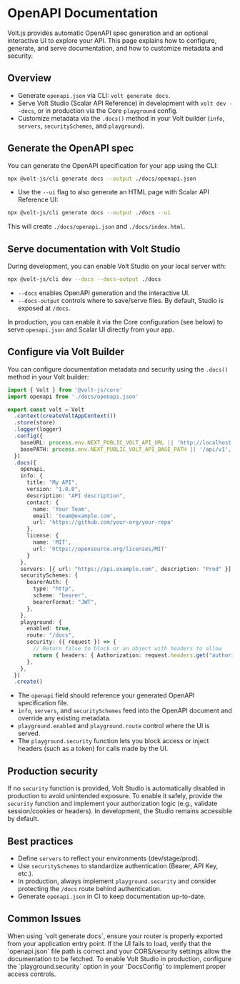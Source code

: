 # OpenAPI Documentation

Volt.js provides automatic OpenAPI spec generation and an optional interactive UI to explore your API. This page explains how to configure, generate, and serve documentation, and how to customize metadata and security.

## Overview

- Generate `openapi.json` via CLI: `volt generate docs`.
- Serve Volt Studio (Scalar API Reference) in development with `volt dev --docs`, or in production via the Core `playground` config.
- Customize metadata via the `.docs()` method in your Volt builder (`info`, `servers`, `securitySchemes`, and `playground`).

## Generate the OpenAPI spec

You can generate the OpenAPI specification for your app using the CLI:

```bash
npx @volt-js/cli generate docs --output ./docs/openapi.json
```

- Use the `--ui` flag to also generate an HTML page with Scalar API Reference UI:

```bash
npx @volt-js/cli generate docs --output ./docs --ui
```

This will create `./docs/openapi.json` and `./docs/index.html`.

## Serve documentation with Volt Studio

During development, you can enable Volt Studio on your local server with:

```bash
npx @volt-js/cli dev --docs --docs-output ./docs
```

- `--docs` enables OpenAPI generation and the interactive UI.
- `--docs-output` controls where to save/serve files. By default, Studio is exposed at `/docs`.

In production, you can enable it via the Core configuration (see below) to serve `openapi.json` and Scalar UI directly from your app.

## Configure via Volt Builder

You can configure documentation metadata and security using the `.docs()` method in your Volt builder:

```ts
import { Volt } from '@volt-js/core'
import openapi from './docs/openapi.json'

export const volt = Volt
  .context(createVoltAppContext())
  .store(store)
  .logger(logger)
  .config({
    baseURL: process.env.NEXT_PUBLIC_VOLT_API_URL || 'http://localhost:3000',
    basePATH: process.env.NEXT_PUBLIC_VOLT_API_BASE_PATH || '/api/v1',
  })
  .docs({
    openapi,
    info: {
      title: "My API",
      version: "1.0.0",
      description: "API description",
      contact: {
        name: 'Your Team',
        email: 'team@example.com',
        url: 'https://github.com/your-org/your-repo'
      },
      license: {
        name: 'MIT',
        url: 'https://opensource.org/licenses/MIT'
      }
    },
    servers: [{ url: "https://api.example.com", description: "Prod" }],
    securitySchemes: {
      bearerAuth: {
        type: "http",
        scheme: "bearer",
        bearerFormat: "JWT",
      },
    },
    playground: {
      enabled: true,
      route: "/docs",
      security: ({ request }) => {
        // Return false to block or an object with headers to allow
        return { headers: { Authorization: request.headers.get("authorization") ?? "" } }
      },
    },
  })
  .create()
```

- The `openapi` field should reference your generated OpenAPI specification file.
- `info`, `servers`, and `securitySchemes` feed into the OpenAPI document and override any existing metadata.
- `playground.enabled` and `playground.route` control where the UI is served.
- The `playground.security` function lets you block access or inject headers (such as a token) for calls made by the UI.

## Production security

If no `security` function is provided, Volt Studio is automatically disabled in production to avoid unintended exposure. To enable it safely, provide the `security` function and implement your authorization logic (e.g., validate session/cookies or headers). In development, the Studio remains accessible by default.

## Best practices

- Define `servers` to reflect your environments (dev/stage/prod).
- Use `securitySchemes` to standardize authentication (Bearer, API Key, etc.).
- In production, always implement `playground.security` and consider protecting the `/docs` route behind authentication.
- Generate `openapi.json` in CI to keep documentation up-to-date.

## Common Issues

<Accordion title="Router Not Found Error">
  When using `volt generate docs`, ensure your router is properly exported from your application entry point.
</Accordion>

<Accordion title="Documentation UI Loading Issues">
  If the UI fails to load, verify that the `openapi.json` file path is correct and your CORS/security settings allow the documentation to be fetched.
</Accordion>

<Accordion title="Studio Disabled in Production Environment">
  To enable Volt Studio in production, configure the `playground.security` option in your `DocsConfig` to implement proper access controls.
</Accordion>
